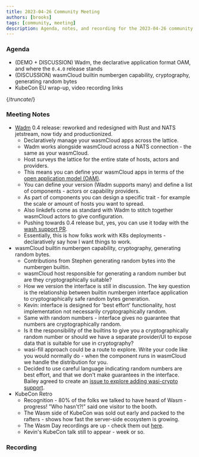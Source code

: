```yaml
---
title: 2023-04-26 Community Meeting
authors: [brooks]
tags: [community, meeting]
description: Agenda, notes, and recording for the 2023-04-26 community meeting
---
```



### Agenda

- (DEMO + DISCUSSION) Wadm, the declarative application format OAM, and where the `0.4.0` release stands
- (DISCUSSION) wasmCloud builtin numbergen capability, cryptography, generating random bytes
- KubeCon EU wrap-up, video recording links

{/*truncate*/}

### Meeting Notes

- [Wadm](https://github.com/wasmcloud/wadm) 0.4 release: reworked and redesigned with Rust and NATS jetstream, now tidy and productionized.
  - Declaratively manage your wasmCloud apps across the lattice.
  - Wadm works alongside wasmCloud across a NATS connection - the same as your wasmCloud.
  - Host surveys the lattice for the entire state of hosts, actors and providers.
  - This means you can define your wasmCloud apps in terms of the [open application model (OAM)](https://oam.dev).
  - You can define your version (Wadm supports many) and define a list of components - actors or capability providers.
  - As part of components you can design a specific trait - for example the scale or amount of hosts you want to spread.
  - Also linkdefs come as standard with Wadm to stitch together wasmCloud actors to give configuration.
  - Pushing towards 0.4 release but, yes, you can use it today with the [wash support PR](https://github.com/wasmCloud/wash/pull/520).
  - Essentially, this is how folks work with K8s deployments - declaratively say how I want things to work.
- wasmCloud builtin numbergen capability, cryptography, generating random bytes.
  - Contributions from Stephen generating random bytes into the numbergen builtin.
  - wasmCloud host responsible for generating a random number but are they cryptographically suitable?
  - How we version the interface is still in discussion. The key question is the relationship between builtin numbergen interface application to cryptographically safe random bytes generation.
  - Kevin: interface is designed for 'best effort' functionality, host implementation not necessarily cryptographically random.
  - Same with random numbers - interface gives no guarantee that numbers are cryptographically random.
  - Is it the responsibility of the builtins to give you a cryptographically random number or should we have a separate provider/UI to expose data that is suitable for use in cryptography?
  - wasi-fill approach could be a route to explore. Write your code like you would normally do - when the component runs in wasmCloud we handle the distribution for you.
  - Decided to use careful language indicating random numbers are best effort, and that we don't make guarantees in the interface. Bailey agreed to create an [issue to explore adding wasi-crypto support](https://github.com/wasmCloud/wasmCloud/issues/315).
- KubeCon Retro
  - Recognition - 80% of the folks we talked to have heard of Wasm - progress! "Who hasn't?!" said one visitor to the booth.
  - The Wasm side of KubeCon was sold out early and packed to the rafters - shows how fast the server-side ecosystem is growing.
  - The Wasm Day recordings are up - check them out [here](https://cosmonic.com/blog/industry/cloud-native-wasm-day-2023-wrap-up).
  - Kevin's KubeCon talk still to appear - week or so.

### Recording

<ReactPlayer url='https://youtu.be/lONNmx0fXME' controls />
